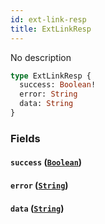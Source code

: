 ```yaml
---
id: ext-link-resp
title: ExtLinkResp
---
```



No description

```graphql
type ExtLinkResp {
  success: Boolean!
  error: String
  data: String
}
```


### Fields

#### `success` ([`Boolean`](../../references/scalars/boolean))




#### `error` ([`String`](../../references/scalars/string))




#### `data` ([`String`](../../references/scalars/string))






